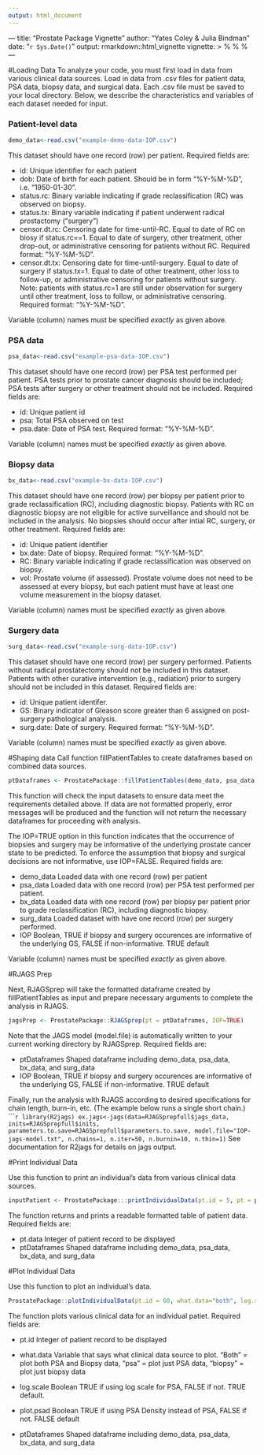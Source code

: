 ```yaml
---
output: html_document
---
```

--- title: "Prostate Package Vignette" author: "Yates Coley & Julia Bindman" date: "`r Sys.Date()`" 
output: rmarkdown::html_vignette vignette: > %\VignetteIndexEntry{Vignette
Title} %\VignetteEngine{knitr::rmarkdown} %\VignetteEncoding{UTF-8} ---


#Loading Data 
To analyze your code, you must first load in data from various clinical data sources. Load in data from .csv files for patient data, PSA data, biopsy data, and surgical data. Each .csv file must be saved to your local directory. Below, we describe the characteristics and variables of each dataset needed for input.

### Patient-level data
```r
demo_data<-read.csv("example-demo-data-IOP.csv")
```
This dataset should have one record (row) per patient. Required fields are:

* id: Unique identifier for each patient
* dob: Date of birth for each patient. Should be in form "%Y-%M-%D", i.e. "1950-01-30".
* status.rc: Binary variable indicating if grade reclassification (RC) was observed on biopsy. 
* status.tx: Binary variable indicating if patient underwent radical prostactomy ("surgery")
* censor.dt.rc: Censoring date for time-until-RC. Equal to date of RC on biosy if status.rc==1. Equal to date of surgery, other treatment, other drop-out, or administrative censoring for patients without RC. Required format: "%Y-%M-%D".
* censor.dt.tx: Censoring date for time-until-surgery. Equal to date of surgery if status.tx=1. Equal to date of other treatment, other loss to follow-up, or administrative censoring for patients without surgery. Note: patients with status.rc=1 are still under observation for surgery until other treatment, loss to follow, or administrative censoring. Required format: "%Y-%M-%D".

Variable (column) names must be specified *exactly* as given above.

### PSA data
```r
psa_data<-read.csv("example-psa-data-IOP.csv") 
```
This dataset should have one record (row) per PSA test performed per patient. PSA tests prior to prostate cancer diagnosis should be included; PSA tests after surgery or other treatment should not be included. Required fields are:

* id: Unique patient id
* psa: Total PSA observed on test
* psa.date: Date of PSA test. Required format: "%Y-%M-%D".

Variable (column) names must be specified *exactly* as given above.

### Biopsy data
```r
bx_data<-read.csv("example-bx-data-IOP.csv") 
```
This dataset should have one record (row) per biopsy per patient prior to grade reclassification (RC), including diagnostic biopsy. Patients with RC on diagnostic biopsy are not eligible for active surveillance and should not be included in the analysis. No biopsies should occur after intial RC, surgery, or other treatment. Required fields are:

* id: Unique patient identifier
* bx.date: Date of biopsy. Required format: "%Y-%M-%D".
* RC: Binary variable indicating if grade reclassification was observed on biopsy.
* vol: Prostate volume (if assessed). Prostate volume does not need to be assessed at every biopsy, but each patient must have at least one volume measurement in the biopsy dataset. 

Variable (column) names must be specified *exactly* as given above.

### Surgery data
```r
surg_data<-read.csv("example-surg-data-IOP.csv") 
```
This dataset should have one record (row) per surgery performed. Patients without radical prostatectomy should not be included in this dataset. Patients with other curative intervention (e.g., radiation) prior to surgery should not be included in this dataset. Required fields are:

* id: Unique patient identifer.
* GS: Binary indicator of Gleason score greater than 6 assigned on post-surgery pathological analysis.
* surg.date: Date of surgery. Required format: "%Y-%M-%D".

Variable (column) names must be specified *exactly* as given above.


#Shaping data
Call function fillPatientTables to create dataframes based on combined data sources.
```r
ptDataframes <- ProstatePackage::fillPatientTables(demo_data, psa_data, bx_data, surg_data, IOP = TRUE)
```

This function will check the input datasets to ensure data meet the requirements detailed above. If data are not formatted properly, error messages will be produced and the function will not return the necessary dataframes for proceeding with analysis.

The IOP=TRUE option in this function indicates that the occurrence of biopsies and surgery may be informative of the underlying prostate cancer state to be predicted. To enforce the assumption that biopsy and surgical decisions are not informative, use IOP=FALSE. Required fields are:

* demo_data Loaded data with one record (row) per patient
* psa_data Loaded data with one record (row) per PSA test performed per patient.
* bx_data Loaded data with one record (row) per biopsy per patient prior to grade reclassification (RC), including diagnostic biopsy.
* surg_data Loaded dataset with have one record (row) per surgery performed.
* IOP Boolean, TRUE if biopsy and surgery occurences are informative of the underlying GS, FALSE if non-informative. TRUE default

Variable (column) names must be specified *exactly* as given above.

#RJAGS Prep

Next, RJAGSprep will take the formatted dataframe created by fillPatientTables as input and prepare necessary arguments to complete the analysis in RJAGS. 
```r
jagsPrep <- ProstatePackage::RJAGSprep(pt = ptDataframes, IOP=TRUE)
```
Note that the JAGS model (model.file) is automatically written to your current working directory by RJAGSprep. Required fields are: 

* ptDataframes Shaped dataframe including demo_data, psa_data, bx_data, and surg_data
* IOP Boolean, TRUE if biopsy and surgery occurences are informative of the underlying GS, FALSE if non-informative. TRUE default

Finally, run the analysis with RJAGS according to desired specifications for chain length, burn-in, etc. (The example below runs a single short chain.)
``````r
library(R2jags)
ex.jags<-jags(data=RJAGSprepfull$jags_data, inits=RJAGSprepfull$inits, parameters.to.save=RJAGSprepfull$parameters.to.save, model.file="IOP-jags-model.txt", n.chains=1, n.iter=50, n.burnin=10, n.thin=1)
```
See documentation for R2jags for details on jags output.

#Print Individual Data

Use this function to print an individual's data from various clinical data sources.

```r
inputPatient <- ProstatePackage:::printIndividualData(pt.id = 5, pt = ptDataframes)
```
The function returns and prints a readable formatted table of patient data. Required fields are:

* pt.data Integer of patient record to be displayed
* ptDataframes Shaped dataframe including demo_data, psa_data, bx_data, and surg_data



#Plot Individual Data

Use this function to plot an individual's data.

```r
ProstatePackage::plotIndividualData(pt.id = 60, what.data="both", log.scale=T, plot.psad=F, pt = ptDataframes)
```
The function plots various clinical data for an individual patiet. Required fields are:

* pt.id Integer of patient record to be displayed
* what.data Variable that says what clinical data source to plot. "Both" = plot both PSA and Biopsy data, "psa" = plot just PSA data, "biopsy" = plot just biopsy data
* log.scale Boolean TRUE if using log scale for PSA, FALSE if not. TRUE default.
* plot.psad Boolean TRUE if using PSA Density instead of PSA, FALSE if not. FALSE default

* ptDataframes Shaped dataframe including demo_data, psa_data, bx_data, and surg_data



